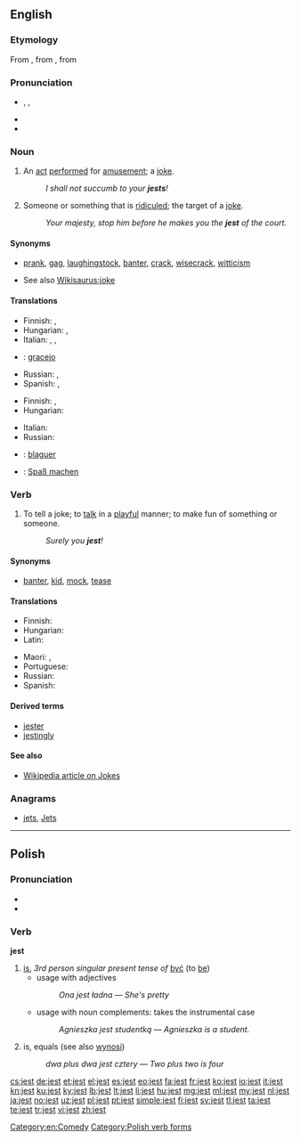 ==English==

===Etymology===
From {{etyl|enm|en}} {{term|geste||lang=enm|idle tale}}, from {{etyl|fro|en}} {{term|geste||lang=fro|acts, exploits}}, from {{etyl|la|en}} {{term|gesta||lang=la|acts, deeds}}

===Pronunciation===
* {{enPR|jĕst}}, {{IPA|/dʒest/}}, {{X-SAMPA|/dZest/}}
* {{audio|en-us-jest.ogg|Audio (US)}}
* {{rhymes|ɛst}}

===Noun===
{{en-noun}}

# {{context|archaic|lang=en}} An [[act]] [[perform]]ed for [[amusement]]; a [[joke]].
#: ''I shall not succumb to your '''jests'''!''
# {{context|obsolete|lang=en}} Someone or something that is [[ridicule]]d; the target of a [[joke]].
#: ''Your majesty, stop him before he makes you the '''jest''' of the court.''

====Synonyms====
* {{sense|joke}} [[prank]], [[gag]], [[laughingstock]], [[banter]], [[crack]], [[wisecrack]], [[witticism]]
* See also [[Wikisaurus:joke]]

====Translations====
{{trans-top|joke}}
* Finnish: {{t+|fi|pila}}, {{t+|fi|vitsi}}
* Hungarian: {{t+|hu|tréfa}}, {{t-|hu|tréfálkozás}}
* Italian: {{t+|it|scherzo}}, {{t+|it|barzelletta}}, {{t+|it|battuta|f}}
* {{ttbc|pt}}: [[gracejo]] {{m}}
{{trans-mid}}
* Russian: {{t+|ru|насмешка|f|tr=nasméška}}, {{t+|ru|остро́та|f|tr=ostróta}} {{qualifier|not to confuse with острота́ - bitterness, sharpness, etc.}}
* Spanish: {{t+|es|broma|f}}, {{t+|es|chiste|m}}
{{trans-bottom}}

{{trans-top|target of a joke}}
* Finnish: {{t-|fi|naurunaihe}}, {{t+|fi|vitsi}}
* Hungarian: {{t-|hu|nevetség tárgya}}
{{trans-mid}}
* Italian: {{t-|it|oggetto di scherno}}
* Russian: {{t+|ru|посмешище|n|tr=posméšišče}}
{{trans-bottom}}

{{checktrans-top}}
* {{ttbc|fr}}: [[blaguer]]
* {{ttbc|de}}: [[Spaß machen]]
{{trans-mid}}

{{trans-bottom}}

===Verb===
{{en-verb}}

# To tell a joke; to [[talk]] in a [[playful]] manner; to make fun of something or someone. <!--transitive and intransitive-->
#: ''Surely you '''jest'''!''

====Synonyms====
* {{sense|to joke}} [[banter]], [[kid]], [[mock]], [[tease]]

====Translations====
{{trans-top|to tell a joke}}
* Finnish: {{t+|fi|vitsailla}}
* Hungarian: {{t+|hu|tréfálkozik}}
* Latin: {{t-|la|iocor}}
{{trans-mid}}
* Maori: {{t-|mi|nene}}, {{t-|mi|whakanene}}
* Portuguese: {{t+|pt|gracejar}}
* Russian: {{t+|ru|шутить|tr=šutítʹ|sc=Cyrl}}
* Spanish: {{t+|es|bromear}}
{{trans-bottom}}

====Derived terms====
* [[jester]]
* [[jestingly]]

====See also====
* [http://en.wikipedia.org/wiki/Jest Wikipedia article on Jokes]

===Anagrams===
* [[jets#English|jets]], [[Jets#English|Jets]]

[[Category:en:Comedy]]

----

==Polish==

===Pronunciation===
* {{IPA|/jɛst/|lang=pl}}
* {{audio|Pl-jest.ogg|Audio}}

===Verb===
'''jest'''

# [[is]], ''3rd person singular present tense of'' [[być]] (to [[be]])
#* usage with adjectives
#*: ''Ona jest ładna'' &mdash; ''She's pretty''
#* usage with noun complements: takes the instrumental case
#*: ''Agnieszka jest studentką'' &mdash; ''Agnieszka is a student.''
# {{context|mathematics|lang=pl}} is, equals (see also [[wynosi]])
#: ''dwa plus dwa jest cztery'' &mdash; ''Two plus two is four''

[[Category:Polish verb forms]]

[[cs:jest]]
[[de:jest]]
[[et:jest]]
[[el:jest]]
[[es:jest]]
[[eo:jest]]
[[fa:jest]]
[[fr:jest]]
[[ko:jest]]
[[io:jest]]
[[it:jest]]
[[kn:jest]]
[[ku:jest]]
[[ky:jest]]
[[lb:jest]]
[[lt:jest]]
[[li:jest]]
[[hu:jest]]
[[mg:jest]]
[[ml:jest]]
[[my:jest]]
[[nl:jest]]
[[ja:jest]]
[[no:jest]]
[[uz:jest]]
[[pl:jest]]
[[pt:jest]]
[[simple:jest]]
[[fi:jest]]
[[sv:jest]]
[[tl:jest]]
[[ta:jest]]
[[te:jest]]
[[tr:jest]]
[[vi:jest]]
[[zh:jest]]